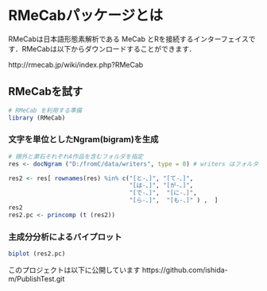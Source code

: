 RMeCabパッケージとは
========================================================
RMeCabは日本語形態素解析である MeCab とRを接続するインターフェイスです．RMeCabは以下からダウンロードすることができます．

http://rmecab.jp/wiki/index.php?RMeCab

RMeCabを試す
-------------------------

```{r loadLibrary}
# RMeCab を利用する準備
library (RMeCab)
```

### 文字を単位としたNgram(bigram)を生成
```{r Ngram}
# 鴎外と漱石それぞれ4作品を含むフォルダを指定
res <- docNgram ("D:/fromC/data/writers", type = 0) # writers はフォルダ名

res2 <- res[ rownames(res) %in% c("[と-、]", "[て-、]", 
                                  "[は-、]", "[が-、]", 
                                  "[で-、]",  "[に-、]",  
                                  "[ら-、]",  "[も-、]" ) ,  ]
res2
res2.pc <- princomp (t (res2))

```

### 主成分分析によるバイプロット

```{r plot}
biplot (res2.pc)
```
このプロジェクトは以下に公開しています
https://github.com/ishida-m/PublishTest.git
